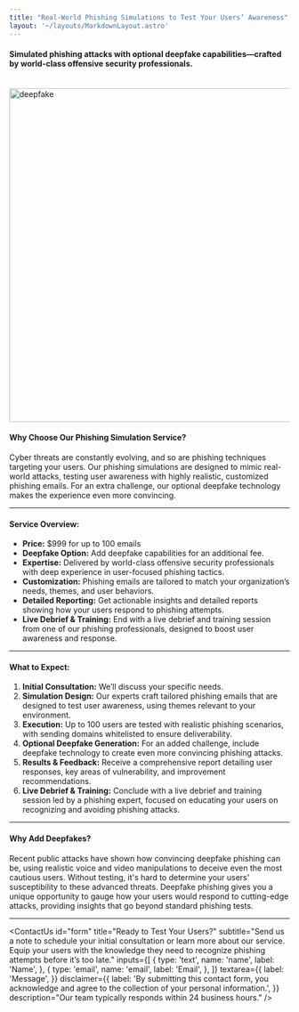 ```yaml
---
title: "Real-World Phishing Simulations to Test Your Users’ Awareness"
layout: '~/layouts/MarkdownLayout.astro'
---
```


#### **Simulated phishing attacks with optional deepfake capabilities—crafted by world-class offensive security professionals.**
<br/>
<img src="/assets/images/deepfake-phish.webp" alt="deepfake" width="600" />


#### **Why Choose Our Phishing Simulation Service?**

Cyber threats are constantly evolving, and so are phishing techniques targeting your users. Our phishing simulations are designed to mimic real-world attacks, 
testing user awareness with highly realistic, customized phishing emails. For an extra challenge, our optional deepfake technology makes the experience even 
more convincing.

---

#### **Service Overview:**

- **Price:** $999 for up to 100 emails
- **Deepfake Option:** Add deepfake capabilities for an additional fee.
- **Expertise:** Delivered by world-class offensive security professionals with deep experience in user-focused phishing tactics.
- **Customization:** Phishing emails are tailored to match your organization’s needs, themes, and user behaviors.
- **Detailed Reporting:** Get actionable insights and detailed reports showing how your users respond to phishing attempts.
- **Live Debrief & Training:** End with a live debrief and training session from one of our phishing professionals, designed to boost user awareness and 
response.

---

#### **What to Expect:**

1. **Initial Consultation:** We’ll discuss your specific needs.
2. **Simulation Design:** Our experts craft tailored phishing emails that are designed to test user awareness, using themes relevant to your environment.
3. **Execution:** Up to 100 users are tested with realistic phishing scenarios, with sending domains whitelisted to ensure deliverability.
4. **Optional Deepfake Generation:** For an added challenge, include deepfake technology to create even more convincing phishing attacks.
5. **Results & Feedback:** Receive a comprehensive report detailing user responses, key areas of vulnerability, and improvement recommendations.
6. **Live Debrief & Training:** Conclude with a live debrief and training session led by a phishing expert, focused on educating your users on recognizing and 
avoiding phishing attacks.

---

#### **Why Add Deepfakes?**

Recent public attacks have shown how convincing deepfake phishing can be, using realistic voice and video manipulations to deceive even the most cautious 
users. Without testing, it's hard to determine your users' susceptibility to these advanced threats. Deepfake phishing gives you a 
unique opportunity to gauge how your users would respond to cutting-edge attacks, providing insights that go beyond standard phishing tests.

 ---



  <ContactUs
    id="form"
    title="Ready to Test Your Users?"
    subtitle="Send us a note to schedule your initial consultation or learn more about our service. Equip your users with the knowledge they need to recognize phishing attempts before it’s too late."
    inputs={[
      {
        type: 'text',
        name: 'name',
        label: 'Name',
      },
      {
        type: 'email',
        name: 'email',
        label: 'Email',
      },
    ]}
    textarea={{
      label: 'Message',
    }}
    disclaimer={{
      label:
        'By submitting this contact form, you acknowledge and agree to the collection of your personal information.',
    }}
    description="Our team typically responds within 24 business hours."
  />



